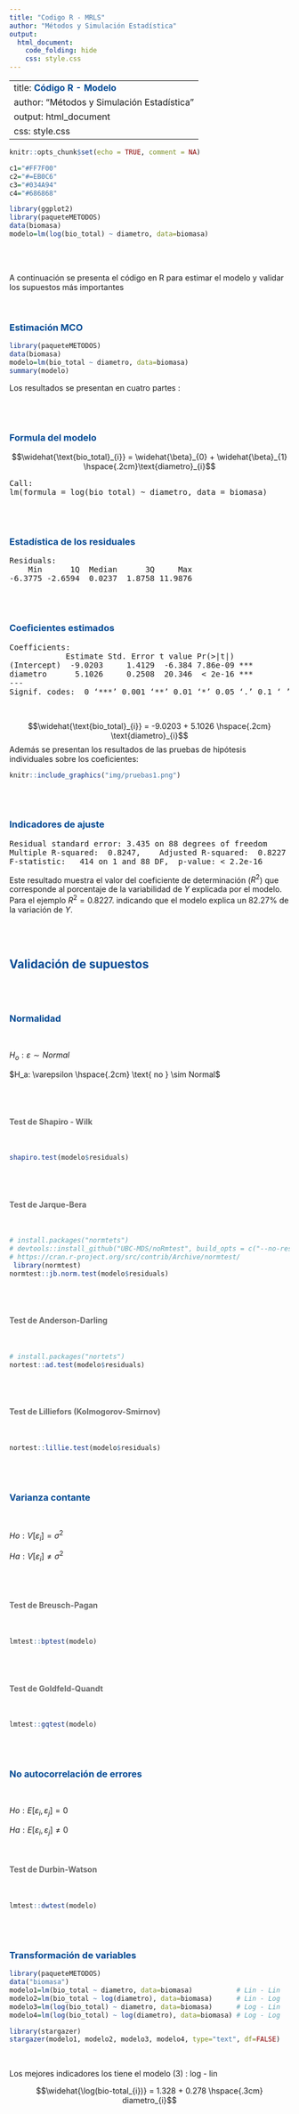 ```yaml
---
title: "Codigo R - MRLS"
author: "Métodos y Simulación Estadística"
output:
  html_document:
    code_folding: hide
    css: style.css
---
```

---
title: <span style="color:#034a94"> **Código R - Modelo**</span>
author: "Métodos y Simulación Estadística"
output: html_document
css: style.css
---

```r
knitr::opts_chunk$set(echo = TRUE, comment = NA)

c1="#FF7F00"
c2="#=EB0C6"
c3="#034A94"
c4="#686868"

library(ggplot2)
library(paqueteMETODOS)
data(biomasa)
modelo=lm(log(bio_total) ~ diametro, data=biomasa)
```

</br></br>

A continuación se presenta el código en R para estimar el modelo y validar los supuestos más importantes

</br>

### <span style="color:#034a94">**Estimación MCO**</span>

```r
library(paqueteMETODOS)
data(biomasa)
modelo=lm(bio_total ~ diametro, data=biomasa)
summary(modelo)
```

Los resultados se presentan en cuatro partes :

</br></br>

### <span style="color:#034A94">**Formula del modelo**</span>

$$\widehat{\text{bio_total}_{i}} = \widehat{\beta}_{0} + \widehat{\beta}_{1} \hspace{.2cm}\text{diametro}_{i}$$


<pre>
Call:
lm(formula = log(bio_total) ~ diametro, data = biomasa)
</pre>

</br></br>

### <span style="color:#034A94">**Estadística de los residuales**</span>

<pre>
Residuals:
    Min      1Q  Median      3Q     Max 
-6.3775 -2.6594  0.0237  1.8758 11.9876 
</pre>

</br></br>

### <span style="color:#034A94">**Coeficientes estimados**</span>

<pre>
Coefficients:
            Estimate Std. Error t value Pr(>|t|)    
(Intercept)  -9.0203     1.4129  -6.384 7.86e-09 ***
diametro      5.1026     0.2508  20.346  < 2e-16 ***
---
Signif. codes:  0 ‘***’ 0.001 ‘**’ 0.01 ‘*’ 0.05 ‘.’ 0.1 ‘ ’ 1
</pre>

</br>

$$\widehat{\text{bio_total}_{i}} = -9.0203 + 5.1026 \hspace{.2cm} \text{diametro}_{i}$$
Además se presentan los resultados de las pruebas de hipótesis individuales sobre los coeficientes:

<!-- | Hipótesis             |  Estadístico de prueba        |   valor p            | -->
<!-- |:----------------------|:------------------------------|:---------------------| -->
<!-- $Ho: \beta_{0} = 0$     |   -6.384                      |  0.0000              | -->
<!-- $Ha: \beta_{0} \neq 0$  |                               |                      | -->
<!-- |                       |                               |                      | -->
<!-- |$Ho: \beta_{1} = 0$    |   20.346                      |  0.0000              | -->
<!-- |$Ha: \beta_{1} \neq 0$ |                               |                      | -->

```r
knitr::include_graphics("img/pruebas1.png")
```

</br></br>

### <span style="color:#034A94">**Indicadores de ajuste**</span>

<pre>
Residual standard error: 3.435 on 88 degrees of freedom
Multiple R-squared:  0.8247,	Adjusted R-squared:  0.8227 
F-statistic:   414 on 1 and 88 DF,  p-value: < 2.2e-16
</pre>


Este resultado muestra el valor del coeficiente de determinación ($R^2$) que corresponde al porcentaje de la variabilidad de $Y$ explicada por el modelo. Para el ejemplo $R^{2} = 0.8227$. indicando que el modelo explica un 82.27% de la variación de $Y$.

</br></br>

## <span style="color:#034a94">**Validación de supuestos**</span>

</br></br>

### <span style="color:#034A94">**Normalidad**</span>

</br>

$H_o:  \varepsilon \sim Normal$

$H_a:  \varepsilon \hspace{.2cm} \text{ no } \sim Normal$

</br></br>

#### <span style="color:#686868">**Test de Shapiro - Wilk**</span>

</br>

```r
shapiro.test(modelo$residuals)

```

</br></br>

#### <span style="color:#686868">**Test de Jarque-Bera**</span>

</br>

```r
# install.packages("normtets")
# devtools::install_github("UBC-MDS/noRmtest", build_opts = c("--no-resave-data", "--no-manual"))
# https://cran.r-project.org/src/contrib/Archive/normtest/
 library(normtest)
normtest::jb.norm.test(modelo$residuals)
```

</br></br>

#### <span style="color:#686868">**Test de Anderson-Darling**</span>

</br>

```r
# install.packages("nortets")
nortest::ad.test(modelo$residuals)
```

</br></br>

#### <span style="color:#686868">**Test de  Lilliefors (Kolmogorov-Smirnov)**</span>

</br>

```r
nortest::lillie.test(modelo$residuals)
```

</br></br>

### <span style="color:#034A94">**Varianza contante**</span>

</br>

$Ho : V[\varepsilon_{i}] = \sigma^2$

$Ha : V[\varepsilon_{i}] \neq \sigma^2$

</br></br>

#### <span style="color:#686868">**Test de Breusch-Pagan**</span>

</br>

```r
lmtest::bptest(modelo)
```

</br></br>

#### <span style="color:#686868">**Test de Goldfeld-Quandt**</span>

</br>

```r
lmtest::gqtest(modelo)
```

</br></br>

### <span style="color:#034A94">**No autocorrelación de errores**</span>

</br>

$Ho : E[\varepsilon_{i}, \varepsilon_{j}] = 0$

$Ha : E[\varepsilon_{i}, \varepsilon_{j}] \neq  0$

</br>

#### <span style="color:#686868">**Test de Durbin-Watson**</span>

</br>

```r
lmtest::dwtest(modelo)
```

</br></br>

### <span style="color:#034a94">**Transformación de variables**</span>

```r
library(paqueteMETODOS)
data("biomasa")
modelo1=lm(bio_total ~ diametro, data=biomasa)           # Lin - Lin
modelo2=lm(bio_total ~ log(diametro), data=biomasa)      # Lin - Log
modelo3=lm(log(bio_total) ~ diametro, data=biomasa)      # Log - Lin
modelo4=lm(log(bio_total) ~ log(diametro), data=biomasa) # Log - Log
```


```r
library(stargazer)
stargazer(modelo1, modelo2, modelo3, modelo4, type="text", df=FALSE)
```

<br/>

Los mejores indicadores los tiene el modelo (3) : log - lin


$$\widehat{\log(bio-total_{i})} = 1.328 + 0.278 \hspace{.3cm} diametro_{i}$$




